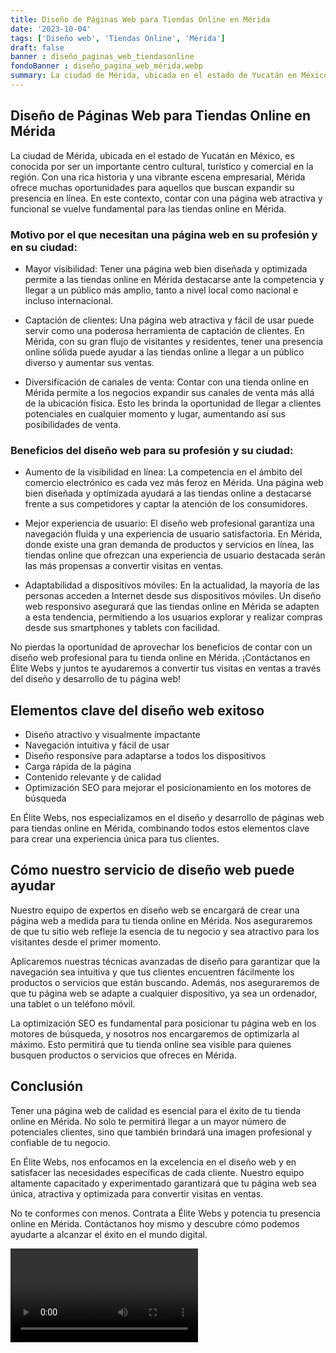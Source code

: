 ```yaml
---
title: Diseño de Páginas Web para Tiendas Online en Mérida
date: '2023-10-04'
tags: ['Diseño web', 'Tiendas Online', 'Mérida']
draft: false
banner : diseño_paginas_web_tiendasonline
fondoBanner : diseño_pagina_web_mérida.webp
summary: La ciudad de Mérida, ubicada en el estado de Yucatán en México, es conocida por ser un importante centro cultural, turístico y comercial en la región. Con una rica historia y una vibrante escena empresarial, Mérida ofrece muchas oportunidades para aquellos que buscan expandir su presencia en línea. En este contexto, contar con una página web atractiva y funcional se vuelve fundamental para las tiendas online en Mérida.
---
```


## Diseño de Páginas Web para Tiendas Online en Mérida

La ciudad de Mérida, ubicada en el estado de Yucatán en México, es conocida por ser un importante centro cultural, turístico y comercial en la región. Con una rica historia y una vibrante escena empresarial, Mérida ofrece muchas oportunidades para aquellos que buscan expandir su presencia en línea. En este contexto, contar con una página web atractiva y funcional se vuelve fundamental para las tiendas online en Mérida.

### Motivo por el que necesitan una página web en su profesión y en su ciudad:

- Mayor visibilidad: Tener una página web bien diseñada y optimizada permite a las tiendas online en Mérida destacarse ante la competencia y llegar a un público más amplio, tanto a nivel local como nacional e incluso internacional.

- Captación de clientes: Una página web atractiva y fácil de usar puede servir como una poderosa herramienta de captación de clientes. En Mérida, con su gran flujo de visitantes y residentes, tener una presencia online sólida puede ayudar a las tiendas online a llegar a un público diverso y aumentar sus ventas.

- Diversificación de canales de venta: Contar con una tienda online en Mérida permite a los negocios expandir sus canales de venta más allá de la ubicación física. Esto les brinda la oportunidad de llegar a clientes potenciales en cualquier momento y lugar, aumentando así sus posibilidades de venta.

### Beneficios del diseño web para su profesión y su ciudad:

- Aumento de la visibilidad en línea: La competencia en el ámbito del comercio electrónico es cada vez más feroz en Mérida. Una página web bien diseñada y optimizada ayudará a las tiendas online a destacarse frente a sus competidores y captar la atención de los consumidores.

- Mejor experiencia de usuario: El diseño web profesional garantiza una navegación fluida y una experiencia de usuario satisfactoria. En Mérida, donde existe una gran demanda de productos y servicios en línea, las tiendas online que ofrezcan una experiencia de usuario destacada serán las más propensas a convertir visitas en ventas.

- Adaptabilidad a dispositivos móviles: En la actualidad, la mayoría de las personas acceden a Internet desde sus dispositivos móviles. Un diseño web responsivo asegurará que las tiendas online en Mérida se adapten a esta tendencia, permitiendo a los usuarios explorar y realizar compras desde sus smartphones y tablets con facilidad.

No pierdas la oportunidad de aprovechar los beneficios de contar con un diseño web profesional para tu tienda online en Mérida. ¡Contáctanos en Élite Webs y juntos te ayudaremos a convertir tus visitas en ventas a través del diseño y desarrollo de tu página web!

<GifSeo />

<Cta />

## Elementos clave del diseño web exitoso

- Diseño atractivo y visualmente impactante
- Navegación intuitiva y fácil de usar
- Diseño responsive para adaptarse a todos los dispositivos
- Carga rápida de la página
- Contenido relevante y de calidad
- Optimización SEO para mejorar el posicionamiento en los motores de búsqueda

En Élite Webs, nos especializamos en el diseño y desarrollo de páginas web para tiendas online en Mérida, combinando todos estos elementos clave para crear una experiencia única para tus clientes.

## Cómo nuestro servicio de diseño web puede ayudar

Nuestro equipo de expertos en diseño web se encargará de crear una página web a medida para tu tienda online en Mérida. Nos aseguraremos de que tu sitio web refleje la esencia de tu negocio y sea atractivo para los visitantes desde el primer momento.

Aplicaremos nuestras técnicas avanzadas de diseño para garantizar que la navegación sea intuitiva y que tus clientes encuentren fácilmente los productos o servicios que están buscando. Además, nos aseguraremos de que tu página web se adapte a cualquier dispositivo, ya sea un ordenador, una tablet o un teléfono móvil.

La optimización SEO es fundamental para posicionar tu página web en los motores de búsqueda, y nosotros nos encargaremos de optimizarla al máximo. Esto permitirá que tu tienda online sea visible para quienes busquen productos o servicios que ofreces en Mérida.

## Conclusión

Tener una página web de calidad es esencial para el éxito de tu tienda online en Mérida. No solo te permitirá llegar a un mayor número de potenciales clientes, sino que también brindará una imagen profesional y confiable de tu negocio.

En Élite Webs, nos enfocamos en la excelencia en el diseño web y en satisfacer las necesidades específicas de cada cliente. Nuestro equipo altamente capacitado y experimentado garantizará que tu página web sea única, atractiva y optimizada para convertir visitas en ventas.

No te conformes con menos. Contrata a Élite Webs y potencia tu presencia online en Mérida. Contáctanos hoy mismo y descubre cómo podemos ayudarte a alcanzar el éxito en el mundo digital.

<Video />

<CtaBot job='Tiendas Online' city='Mérida'/>

<Gmaps query='Mérida+españa+maps' />